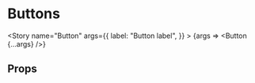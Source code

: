 
<Meta title="Global/Button" component={Button} />

# Buttons

<Story
	name="Button"
	args={{
		label: "Button label",
	}}
	>
	{args => <Button {...args} />}
</Story>


<Primary />
<Source />

## Props

<Controls />


